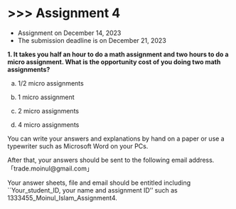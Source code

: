 # \>\>\> Assignment 4 {.unnumbered}

-   Assignment on December 14, 2023
-   The submission deadline is on December 21, 2023

**1.  It takes you half an hour to do a math assignment and two hours to do a micro assignment. What is the opportunity cost of you doing two math assignments?**

<!-- -->

a.  1/2 micro assignments

b.  1 micro assignment

c.  2 micro assignments

d.  4 micro assignments

You can write your answers and explanations by hand on a paper or use a typewriter such as Microsoft Word on your PCs.

After that, your answers should be sent to the following email address.「trade.moinul\@gmail.com」

Your answer sheets, file and email should be entitled including \`\`Your_student_ID, your name and assignment ID'' such as 1333455_Moinul_Islam_Assignment4.
